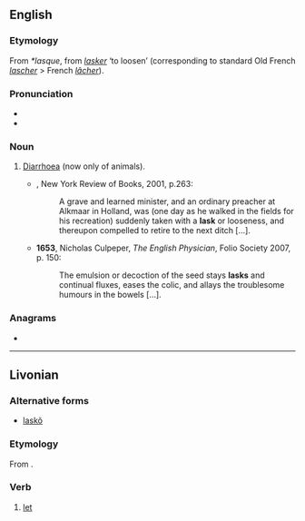 {{also|läsk|läsk'}}
==English==

===Etymology===
From {{etyl|ONF.|en}} ''*lasque'', from ''[[lasker]]'' ‘to loosen’ (corresponding to standard Old French ''[[lascher]]'' > French ''[[lâcher]]'').

===Pronunciation===
* {{IPA|/lɑːsk/|/læsk/|lang=en}}
* {{rhymes|æsk|lang=en}}

===Noun===
{{en-noun}}

# [[diarrhoea|Diarrhoea]] (now only of animals).
#* {{RQ:RBrtn AntmyMlncly}}, New York Review of Books, 2001, p.263:
#*: A grave and learned minister, and an ordinary preacher at Alkmaar in Holland, was (one day as he walked in the fields for his recreation) suddenly taken with a '''lask''' or looseness, and thereupon compelled to retire to the next ditch&nbsp;[…].
#* '''1653''', Nicholas Culpeper, ''The English Physician'', Folio Society 2007, p. 150:
#*: The emulsion or decoction of the seed stays '''lasks''' and continual fluxes, eases the colic, and allays the troublesome humours in the bowels&nbsp;[…].

===Anagrams===
* {{anagrams|en|a=akls|Salk|alks}}

----

==Livonian==

===Alternative forms===
* {{qual|Courland}} [[laskõ]]

===Etymology===
From {{inh|liv|fiu-fin-pro|*laskedak}}.

===Verb===
{{head|liv|verb}}

# [[let]]
